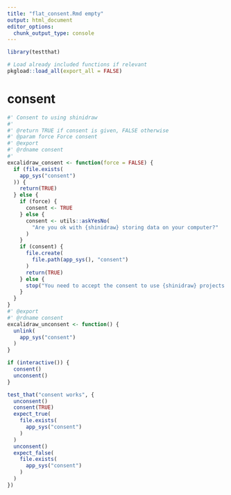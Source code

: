 ```yaml
---
title: "flat_consent.Rmd empty"
output: html_document
editor_options:
  chunk_output_type: console
---
```


```r
library(testthat)
```

```r
# Load already included functions if relevant
pkgload::load_all(export_all = FALSE)
```

# consent

```r
#' Consent to using shinidraw
#'
#' @return TRUE if consent is given, FALSE otherwise
#' @param force Force consent
#' @export
#' @rdname consent
#'
excalidraw_consent <- function(force = FALSE) {
  if (file.exists(
    app_sys("consent")
  )) {
    return(TRUE)
  } else {
    if (force) {
      consent <- TRUE
    } else {
      consent <- utils::askYesNo(
        "Are you ok with {shinidraw} storing data on your computer?"
      )
    }
    if (consent) {
      file.create(
        file.path(app_sys(), "consent")
      )
      return(TRUE)
    } else {
      stop("You need to accept the consent to use {shinidraw} projects.")
    }
  }
}
#' @export
#' @rdname consent
excalidraw_unconsent <- function() {
  unlink(
    app_sys("consent")
  )
}
```

```r
if (interactive()) {
  consent()
  unconsent()
}
```

```r
test_that("consent works", {
  unconsent()
  consent(TRUE)
  expect_true(
    file.exists(
      app_sys("consent")
    )
  )
  unconsent()
  expect_false(
    file.exists(
      app_sys("consent")
    )
  )
})
```


